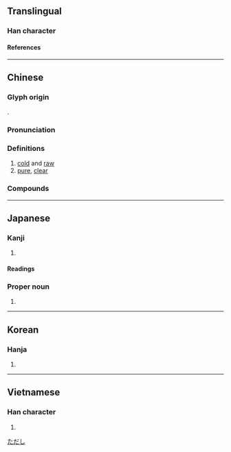 {{also|洌}}
{{character info}}
==Translingual==
{{stroke order|[[File:冽-red.png|100px]]}}

===Han character===
{{Han char|rn=15|rad=冫|as=06|sn=8|four=32100|canj=IMMNN|ids=⿰冫列}}

====References====
{{Han ref|kx=0132.150|dkj=01637|dj=0296.040|hdz=10297.020|uh=51BD}}

----

==Chinese==
{{zh-forms}}

===Glyph origin===
{{Han etym}}
{{Han compound|仌|alt1=冫|列|ls=psc|c1=s|t1=ice|c2=p}}.

===Pronunciation===
{{zh-pron
|m=liè
|c=lit6
|mn=lia̍t
|mc=y
|oc=y
|cat=a
}}

===Definitions===
{{zh-hanzi}}

# [[cold]] and [[raw]]
# [[pure]], [[clear]]

===Compounds===
{{zh-der|冷冽|慄冽|冽泉|凜冽|冽冽|冽霜|凜凜冽冽|泠冽|甘冽|清冽}}

----

==Japanese==

===Kanji===
{{ja-kanji|grade=|rs=冫06}}

# {{rfdef|ja|sort=冫06}}

====Readings====
{{ja-readings
|on=れつ, れい
|kun=さむい, つめたい
}}

===Proper noun===
{{ja-pos|proper|ただし}}

# {{given name|ja|male}}

[[Category:Japanese male given names|ただし]]

----

==Korean==

===Hanja===
{{ko-hanja|렬}}

# {{rfdef|ko|sort=冫06}}

----

==Vietnamese==

===Han character===
{{vi-readings|rs=冫06|reading=liệt}}

# {{rfdef|vi|sort=冫06}}